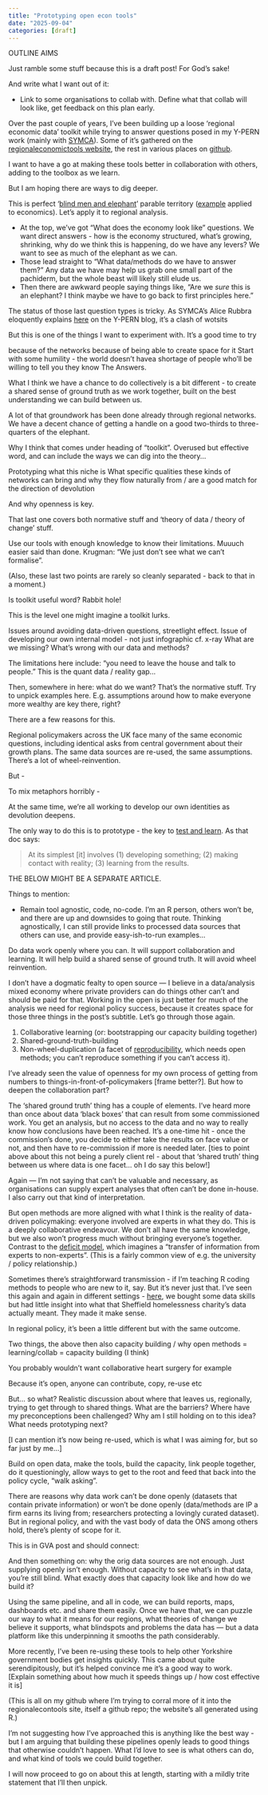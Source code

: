 ```yaml
---
title: "Prototyping open econ tools"
date: "2025-09-04"
categories: [draft]
---
```


OUTLINE AIMS

Just ramble some stuff because this is a draft post! For God's sake!

And write what I want out of it:

* Link to some organisations to collab with. Define what that collab will look like, get feedback on this plan early.


Over the past couple of years, I've been building up a loose 'regional economic data' toolkit while trying to answer questions posed in my Y-PERN work (mainly with [SYMCA](https://www.southyorkshire-ca.gov.uk/)). Some of it's gathered on the [regionaleconomictools website](https://danolner.github.io/RegionalEconomicTools/), the rest in various places on [github](https://github.com/DanOlner).

I want to have a go at making these tools better in collaboration with others, adding to the toolbox as we learn. 

But I am hoping there are ways to dig deeper. 

This is perfect '[blind men and elephant](https://en.wikipedia.org/wiki/Blind_men_and_an_elephant)' parable territory ([example](https://jetzek.wordpress.com/2016/07/19/first-blog-post/) applied to economics). Let's apply it to regional analysis.

* At the top, we've got “What does the economy look like” questions. We want direct answers - how is the economy structured, what's growing, shrinking, why do we think this is happening, do we have any levers? We want to see as much of the elephant as we can.
* Those lead straight to “What data/methods do we have to answer them?” Any data we have may help us grab one small part of the pachiderm, but the whole beast will likely still elude us.
* Then there are awkward people saying things like, "Are we *sure* this is an elephant? I think maybe we have to go back to first principles here."

The status of those last question types is tricky. As SYMCA's Alice Rubbra eloquently explains [here]() on the Y-PERN blog, it's a clash of wotsits


But this is one of the things I want to experiment with. It's a good time to try 

because of the networks because of being able to create space for it
Start with some humility - the world doesn't havea shortage of people who'll be willing to tell you they know The Answers.

What I think we have a chance to do collectively is a bit different - to create a shared sense of ground truth as we work together, built on the best understanding we can build between us.

A lot of that groundwork has been done already through regional networks. We have a decent chance of getting a handle on a good two-thirds to three-quarters of the elephant.


Why I think that comes under heading of "toolkit". Overused but effective word, and can include the ways we can dig into the theory... 



Prototyping what this niche is
What specific qualities these kinds of networks can bring and why they flow naturally from / are a good match for the direction of devolution



And why openness is key.





That last one covers both normative stuff and 'theory of data / theory of change' stuff.

Use our tools with enough knowledge to know their limitations. Muuuch easier said than done. Krugman: "We just don't see what we can't formalise".






(Also, these last two points are rarely so cleanly separated - back to that in a moment.)


Is toolkit useful word? Rabbit hole!

This is the level one might imagine a toolkit lurks.




 Issues around avoiding data-driven questions, streetlight effect. Issue of developing our own internal model - not just infographic cf. x-ray
What are we missing? What’s wrong with our data and methods?

The limitations here include: “you need to leave the house and talk to people.” This is the quant data / reality gap...

Then, somewhere in here: what do we want? That’s the normative stuff. Try to unpick examples here. E.g. assumptions around how to make everyone more wealthy are key there, right?







There are a few reasons for this.

Regional policymakers across the UK face many of the same economic questions, including identical asks from central government about their growth plans. The same data sources are re-used, the same assumptions. There's a lot of wheel-reinvention.


 But - 

To mix metaphors horribly - 






At the same time, we're all working to develop our own identities as devolution deepens.


The only way to do this is to prototype - the key to [test and learn](https://www.bi.team/publications/test-and-learn-a-playbook-for-mission-driven-government/). As that doc says:

> At its simplest [it] involves (1) developing something; (2) making contact with reality; (3) learning from the results.



 











THE BELOW MIGHT BE A SEPARATE ARTICLE.


Things to mention:

* Remain tool agnostic, code, no-code. I'm an R person, others won't be, and there are up and downsides to going that route. Thinking agnostically, I can still provide links to processed data sources that others can use, and provide easy-ish-to-run examples...


Do data work openly where you can. It will support collaboration and learning. It will help build a shared sense of ground truth. It will avoid wheel reinvention.

I don’t have a dogmatic fealty to open source — I believe in a data/analysis mixed economy where private providers can do things other can’t and should be paid for that. Working in the open is just better for much of the analysis we need for regional policy success, because it creates space for those three things in the post’s subtitle. Let’s go through those again. 

1. Collaborative learning (or: bootstrapping our capacity building together)
2. Shared-ground-truth-building
3. Non-wheel-duplication (a facet of [reproducibility](https://www.ukrn.org/), which needs open methods; you can’t reproduce something if you can’t access it).









I’ve already seen the value of openness for my own process of getting from numbers to things-in-front-of-policymakers [frame better?]. But how to deepen the collaboration part?

The ‘shared ground truth’ thing has a couple of elements. I’ve heard more than once about data ‘black boxes’ that can result from some commissioned work. You get an analysis, but no access to the data and no way to really know how conclusions have been reached. It’s a one-time hit - once the commission’s done, you decide to either take the results on face value or not, and then have to re-commission if more is needed later. [ties to point above about this not being a purely client rel - about that ‘shared truth’ thing between us where data is one facet… oh I do say this below!]

Again — I’m not saying that can’t be valuable and necessary, as organisations can supply expert analyses that often can’t be done in-house. I also carry out that kind of interpretation. 

But open methods are more aligned with what I think is the reality of data-driven policymaking: everyone involved are experts in what they do. This is a deeply collaborative endeavour. We don’t all have the same knowledge, but we also won’t progress much without bringing everyone’s together. Contrast to the [deficit model](https://en.wikipedia.org/wiki/Information_deficit_model), which imagines a “transfer of information from experts to non-experts”. (This is a fairly common view of e.g. the university / policy relationship.) 

Sometimes there’s straightforward transmission - if I’m teaching R coding methods to people who are new to it, say. But it’s never just that. I’ve seen this again and again in different settings - [here](https://www.danolner.net/2019/02/sheffields-first-data-for-good-hack-day), we bought some data skills but had little insight into what that Sheffield homelessness charity’s data actually meant. They made it make sense.

In regional policy, it’s been a little different but with the same outcome. 

Two things, the above then also capacity building / why open methods = learning/collab = capacity building (I think)

You probably wouldn’t want collaborative heart surgery for example

Because it’s open, anyone can contribute, copy, re-use etc

But… so what? Realistic discussion about where that leaves us, regionally, trying to get through to shared things. What are the barriers? Where have my preconceptions been challenged? Why am I still holding on to this idea? What needs prototyping next?

[I can mention it’s now being re-used, which is what I was aiming for, but so far just by me…]

Build on open data, make the tools, build the capacity, link people together, do it questioningly, allow ways to get to the root and feed that back into the policy cycle, “walk asking”.

There are reasons why data work can’t be done openly (datasets that contain private information) or won’t be done openly (data/methods are IP a firm earns its living from; researchers protecting a lovingly curated dataset). But in regional policy, and with the vast body of data the ONS among others hold, there’s plenty of scope for it.

This is in GVA post and should connect:

And then something on: why the orig data sources are not enough. Just supplying openly isn’t enough. Without capacity to see what’s in that data, you’re still blind. What exactly does that capacity look like and how do we build it?









Using the same pipeline, and all in code, we can build reports, maps, dashboards etc. and share them easily. Once we have that, we can puzzle our way to what it means for our regions, what theories of change we believe it supports, what blindspots and problems the data has — but a  data platform like this underpinning it smooths the path considerably.





More recently, I’ve been re-using these tools to help other Yorkshire government bodies get insights quickly. This came about quite serendipitously, but it’s helped convince me it’s a good way to work. [Explain something about how much it speeds things up / how cost effective it is]

(This is all on my github where I’m trying to corral more of it into the regionalecontools site, itself a github repo; the website’s all generated using R.) 

I’m not suggesting how I’ve approached this is anything like the best way - but I am arguing that building these pipelines openly leads to good things that otherwise couldn’t happen. What I’d love to see is what others can do, and what kind of tools we could build together. 

I will now proceed to go on about this at length, starting with a mildly trite statement that I’ll then unpick. 
